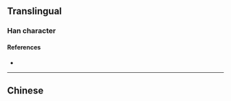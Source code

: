{{also|鳧|鳬}}
{{character info}}
==Translingual==

===Han character===
{{Han char|rn=16|rad=几|as=04|sn=6|four=|canj=PYSN|ids=⿹鸟几}}

====References====
* {{Han ref|kx=0134.121|hdz=10277.050|uh=51EB|ud=20971}}

----

==Chinese==
{{zh-see|鳧}}